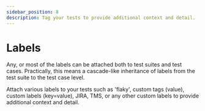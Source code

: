 ```yaml
---
sidebar_position: 8
description: Tag your tests to provide additional context and detail.
---
```


# Labels

Any, or most of the labels can be attached both to test suites and test cases. Practically, this means a cascade-like inheritance of labels from the test suite to the test case level.

Attach various labels to your tests such as 'flaky', custom tags (value), custom labels (key=value), JIRA, TMS, or any other custom labels to provide additional context and detail.

